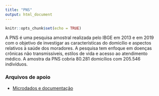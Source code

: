 ```yaml
---
title: "PNS"
output: html_document
---
```


```r
knitr::opts_chunk$set(echo = TRUE)
```

A PNS é uma pesquisa amostral realizada pelo IBGE em 2013 e em 2019 com o objetivo de investigar as características do domicílio e aspectos relativos à saúde dos moradores. A pesquisa tem enfoque em doenças crônicas não transmissíveis, estilos de vida e acesso ao atendimento médico. A amostra da PNS cobria 80.281 domicílios com 205.546 indivíduos.

### Arquivos de apoio

  - [Microdados e documentação](https://www.ibge.gov.br/estatisticas/sociais/saude/9160-pesquisa-nacional-de-saude.html?=&t=microdados)

